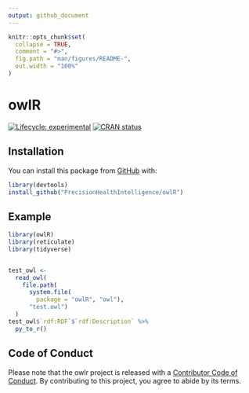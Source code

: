```yaml
---
output: github_document
---
```


<!-- README.md is generated from README.Rmd. Please edit that file -->

```r
knitr::opts_chunk$set(
  collapse = TRUE,
  comment = "#>",
  fig.path = "man/figures/README-",
  out.width = "100%"
)
```

# owlR

<!-- badges: start -->
[![Lifecycle: experimental](https://img.shields.io/badge/lifecycle-experimental-orange.svg)](https://lifecycle.r-lib.org/articles/stages.html#experimental)
[![CRAN status](https://www.r-pkg.org/badges/version/owlr)](https://CRAN.R-project.org/package=owlr)
<!-- badges: end -->

## Installation

You can install this package from [GitHub](https://GitHub.com) with:

``` r
library(devtools)
install_github("PrecisionHealthIntelligence/owlR")
```

## Example

```r
library(owlR)
library(reticulate)
library(tidyverse) 


test_owl <-
  read_owl(
    file.path(
      system.file(
        package = "owlR", "owl"),
      "test.owl")
  )
test_owl$`rdf:RDF`$`rdf:Description` %>%
  py_to_r()


```

## Code of Conduct

Please note that the owlr project is released with a [Contributor Code of
Conduct](https://contributor-covenant.org/version/2/0/CODE_OF_CONDUCT.html). By
contributing to this project, you agree to abide by its terms.  

